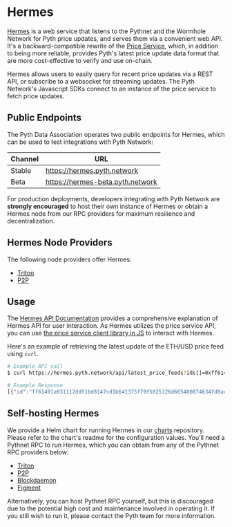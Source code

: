 # Hermes

[Hermes][hermes-repo] is a web service that listens to the Pythnet and the Wormhole Network for Pyth price updates, and
serves them via a convenient web API. It's a backward-compatible rewrite of the [Price Service](./price-service.mdx),
which, in addition to being more reliable, provides Pyth's latest price update data format that are more cost-effective
to verify and use on-chain.

Hermes allows users to easily query for recent price updates via a REST API, or subscribe to a websocket for streaming
updates. The Pyth Network's Javascript SDKs connect to an instance of the price service to fetch price updates.

[hermes-repo]: https://github.com/pyth-network/pyth-crosschain/tree/main/hermes

## Public Endpoints

The Pyth Data Association operates two public endpoints for Hermes, which can be used to test integrations with Pyth
Network:

| Channel | URL                              |
| ------- | -------------------------------- |
| Stable  | https://hermes.pyth.network      |
| Beta    | https://hermes-beta.pyth.network |

For production deployments, developers integrating with Pyth Network are **strongly encouraged** to host their own
instance of Hermes or obtain a Hermes node from our RPC providers for maximum resilience and decentralization.

## Hermes Node Providers

The following node providers offer Hermes:

- [Triton](https://triton.one)
- [P2P](https://p2p.org)

## Usage

The [Hermes API Documentation](https://hermes.pyth.network/docs) provides a comprehensive explanation of Hermes API for
user interaction. As Hermes utilizes the price service API, you can use [the price service client library in
JS](https://github.com/pyth-network/pyth-crosschain/tree/main/price_service/client/js) to interact with Hermes.

Here's an example of retrieving the latest update of the ETH/USD price feed using `curl`.

```bash
# Example API call
$ curl https://hermes.pyth.network/api/latest_price_feeds?ids[]=0xff61491a931112ddf1bd8147cd1b641375f79f5825126d665480874634fd0ace

# Example Response
[{"id":"ff61491a931112ddf1bd8147cd1b641375f79f5825126d665480874634fd0ace","price":{"price":"184136023127","conf":"177166324","expo":-8,"publish_time":1692110601},"ema_price":{"price":"184100641000","conf":"178704085","expo":-8,"publish_time":1692110601}}]
```

## Self-hosting Hermes

We provide a Helm chart for running Hermes in our
[charts](https://github.com/pyth-network/charts/tree/main/charts/hermes) repository. Please refer to the chart's readme
for the configuration values. You'll need a Pythnet RPC to run Hermes, which you can obtain from any of the Pythnet RPC
providers below:

- [Triton](https://triton.one)
- [P2P](https://p2p.org)
- [Blockdaemon](https://blockdaemon.com/)
- [Figment](https://figment.io)

Alternatively, you can host Pythnet RPC yourself, but this is discouraged due to the potential high cost and maintenance
involved in operating it. If you still wish to run it, please contact the Pyth team for more information.
